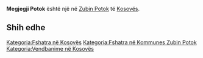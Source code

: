 {{Fshat në 
 | Emri                = Megjegji Potok
 | EmriAlt                = 
 | NAME_SHORT_FORM=      
 | NAME_GENERIC=      
 | NAME_SORT_NAME_RO=      MEGJEGJIPOTOK
 | FULL_NAME_RO = Megjegji Potok
 | FULL_NAME_ND_RO=Megjegji Potok
 | SORT_NAME_RG=MEGJEGJIPOTOK
 | FULL_NAME_RG=Megjegji Potok
 | FULL_NAME_ND_RG=Megjegji Potok
 | SRP_NAME_SHORT_FORM=      
 | SRP_NAME_GENERIC=      
 | SRP_NAME_SORT_NAME_RO=      
 | SRP_FULL_NAME_RO = 
 | SRP_FULL_NAME_ND_RO=
 | SRP_SORT_NAME_RG=
 | SRP_FULL_NAME_RG=
 | SRP_FULL_NAME_ND_RG=
 | Emri (Rasa dhanore) = 
 | Figura              = 
 | Shteti              = Kosovo
 | Komuna              = Zubin Potok
 | Kodi postar         = 
 | Sipërfaqja          = 

 | Popullsia           = 

 | Regj. i popullsisë  = 
 | Dend. e popullsisë  = 
 | Faqja zyrtare       = 
 <!--- Koordinatat ----> 
 | Gjerësia            = 42.960556
 | Gjatësia            = 20.622222
 | Lartësia            = 
}}
'''Megjegji Potok''' është një [[]] në [[Zubin Potok]] të [[Kosovës]].

<!-- == Gjeografia == -->
<!-- == Historia == -->
<!-- == Demografia == -->
== Shih edhe ==
{{Komuna Zubin Potok}}
{{Kosovo-Administrata-Cung}}

[[Kategoria:Fshatra në Kosovës]]
[[Kategoria:Fshatra në Kommunes Zubin Potok]]
[[Kategoria:Vendbanime në Kosovës]]